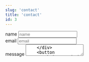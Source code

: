 ```yaml
---
slug: 'contact'
title: 'contact'
id: 3
---
```


<form
    method="POST"
    action="https://submit-form.com/ShQM7UW9"
    data-botpoison-public-key="pk_dc4ae956-01c6-4b6d-8df9-78df3813348d"
>
    <div>
        <label for="name">name</label>
        <input type="text" id="name" name="name" placeholder="name" required />
    </div>
    <div>
        <label for="email">email</label>
        <input
            type="email"
            id="email"
            name="email"
            placeholder="email"
            required
        />
    </div>
    <div>
        <label for="message">message</label>
        <textarea id="message" name="message" placeholder="message" required />
    </div>
    <button type="submit">send</button>
</form>
